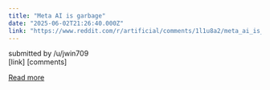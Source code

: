 ```yaml
---
title: "Meta AI is garbage"
date: "2025-06-02T21:26:40.000Z"
link: "https://www.reddit.com/r/artificial/comments/1l1u8a2/meta_ai_is_garbage/"
---
```


submitted by    /u/jwin709  
 [link]   [comments]

[Read more](https://www.reddit.com/r/artificial/comments/1l1u8a2/meta_ai_is_garbage/)

